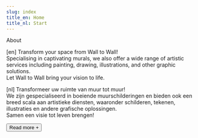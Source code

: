 ```yaml
---
slug: index
title_en: Home
title_nl: Start
---
```

<script context="module">
</script>

About

<div class="md text-3xl my-10">

[en]
Transform your space from Wall to Wall! <br>
Specialising in captivating murals, we also offer a wide range of artistic services including painting, drawing, illustrations, and other graphic solutions. <br>
Let Wall to Wall bring your vision to life.

[nl]
Transformeer uw ruimte van muur tot muur! <br>
We zijn gespecialiseerd in boeiende muurschilderingen en bieden ook een breed scala aan artistieke diensten, waaronder schilderen, tekenen, illustraties en andere grafische oplossingen. <br>
Samen een visie tot leven brengen!

</div>

<div class="md my-14">
    <button class="px-4 py-2 bg-[#E08331] text-$theme-bg">
        Read more +
    </button>
</div>

<Gallery />

